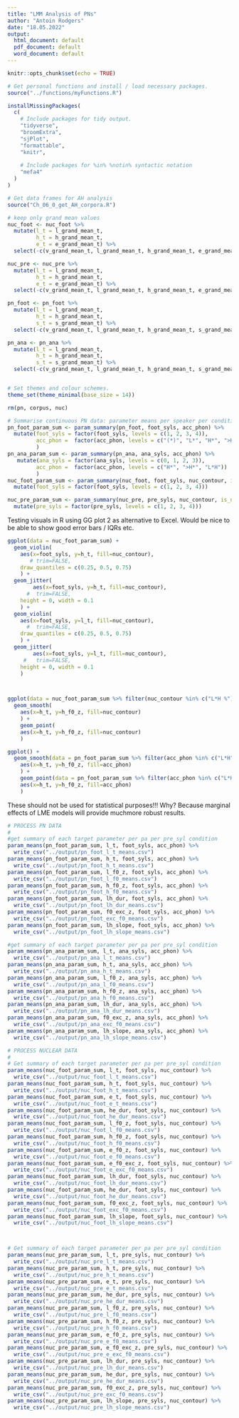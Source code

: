 ```yaml
---
title: "LMM Analysis of PNs"
author: "Antoin Rodgers"
date: "18.05.2022"
output:
  html_document: default
  pdf_document: default
  word_document: default
---
```


```r
knitr::opts_chunk$set(echo = TRUE)

```


```r
# Get personal functions and install / load necessary packages.
source("../functions/myFunctions.R")

installMissingPackages(
  c(
    # Include packages for tidy output.
    "tidyverse",
    "broomExtra",
    "sjPlot",
    "formattable",
    "knitr",
    
    # Include packages for %in% %notin% syntactic notation
    "mefa4"
  )
)

# Get data frames for AH analysis
source("Ch_06_0_get_AH_corpora.R")

# keep only grand mean values
nuc_foot <- nuc_foot %>% 
  mutate(l_t = l_grand_mean_t,
         h_t = h_grand_mean_t,
         e_t = e_grand_mean_t) %>% 
  select(-c(v_grand_mean_t, l_grand_mean_t, h_grand_mean_t, e_grand_mean_t)) 

nuc_pre <- nuc_pre %>% 
  mutate(l_t = l_grand_mean_t,
         h_t = h_grand_mean_t,
         e_t = e_grand_mean_t) %>% 
  select(-c(v_grand_mean_t, l_grand_mean_t, h_grand_mean_t, e_grand_mean_t))

pn_foot <- pn_foot %>% 
  mutate(l_t = l_grand_mean_t,
         h_t = h_grand_mean_t,
         s_t = s_grand_mean_t) %>% 
  select(-c(v_grand_mean_t, l_grand_mean_t, h_grand_mean_t, s_grand_mean_t)) 

pn_ana <- pn_ana %>% 
  mutate(l_t = l_grand_mean_t,
         h_t = h_grand_mean_t,
         s_t = s_grand_mean_t) %>% 
  select(-c(v_grand_mean_t, l_grand_mean_t, h_grand_mean_t, s_grand_mean_t)) 


# Set themes and colour schemes.
theme_set(theme_minimal(base_size = 14))

rm(pn, corpus, nuc)
```

```r
# Summarise continuous PN data: parameter means per speaker per condition.
pn_foot_param_sum <- param_summary(pn_foot, foot_syls, acc_phon) %>%
  mutate(foot_syls = factor(foot_syls, levels = c(1, 2, 3, 4)),
         acc_phon =  factor(acc_phon, levels = c("(*)", "L*", "H*", ">H*", "L*H"))
         ) 
pn_ana_param_sum <- param_summary(pn_ana, ana_syls, acc_phon) %>% 
   mutate(ana_syls = factor(ana_syls, levels = c(0, 1, 2, 3)),
         acc_phon =  factor(acc_phon, levels = c("H*", ">H*", "L*H"))
         )  
nuc_foot_param_sum <- param_summary(nuc_foot, foot_syls, nuc_contour, is_nucleus = TRUE) %>%
  mutate(foot_syls = factor(foot_syls, levels = c(1, 2, 3, 4)))

nuc_pre_param_sum <- param_summary(nuc_pre, pre_syls, nuc_contour, is_nucleus = TRUE) %>%
  mutate(pre_syls = factor(pre_syls, levels = c(1, 2, 3, 4)))
```


Testing visuals in R using GG plot 2 as alternative to Excel. Would be nice to be able to show good error bars / IQRs etc.
```r
ggplot(data = nuc_foot_param_sum) +
  geom_violin(
    aes(x=foot_syls, y=h_t, fill=nuc_contour),
       # trim=FALSE,
    draw_quantiles = c(0.25, 0.5, 0.75)
    ) +
  geom_jitter(
        aes(x=foot_syls, y=h_t, fill=nuc_contour),
      #  trim=FALSE,
    height = 0, width = 0.1
    ) +
  geom_violin(
    aes(x=foot_syls, y=l_t, fill=nuc_contour),
      #  trim=FALSE,
    draw_quantiles = c(0.25, 0.5, 0.75)
    ) +
  geom_jitter(
        aes(x=foot_syls, y=l_t, fill=nuc_contour),
     #   trim=FALSE,
    height = 0, width = 0.1
    )



ggplot(data = nuc_foot_param_sum %>% filter(nuc_contour %in% c("L*H %"))) +
  geom_smooth(
    aes(x=h_t, y=h_f0_z, fill=nuc_contour)
    ) + 
    geom_point(
    aes(x=h_t, y=h_f0_z, fill=nuc_contour)
    )

ggplot() +
  geom_smooth(data = pn_foot_param_sum %>% filter(acc_phon %in% c("L*H")),
    aes(x=h_t, y=h_f0_z, fill=acc_phon)
    ) + 
    geom_point(data = pn_foot_param_sum %>% filter(acc_phon %in% c("L*H")),
    aes(x=h_t, y=h_f0_z, fill=acc_phon)
    )
```









These should not be used for statistical purposes!!!
Why? Because marginal effects of LME models will provide muchmore robust results.
```r
# PROCESS PN DATA
# 
#get summary of each target parameter per pa per pre_syl condition
param_means(pn_foot_param_sum, l_t, foot_syls, acc_phon) %>%
  write_csv("../output/pn_foot_l_t_means.csv")
param_means(pn_foot_param_sum, h_t, foot_syls, acc_phon) %>%
  write_csv("../output/pn_foot_h_t_means.csv")
param_means(pn_foot_param_sum, l_f0_z, foot_syls, acc_phon) %>%
  write_csv("../output/pn_foot_l_f0_means.csv")
param_means(pn_foot_param_sum, h_f0_z, foot_syls, acc_phon) %>%
  write_csv("../output/pn_foot_h_f0_means.csv")
param_means(pn_foot_param_sum, lh_dur, foot_syls, acc_phon) %>%
  write_csv("../output/pn_foot_lh_dur_means.csv")
param_means(pn_foot_param_sum, f0_exc_z, foot_syls, acc_phon) %>%
  write_csv("../output/pn_foot_exc_f0_means.csv")
param_means(pn_foot_param_sum, lh_slope, foot_syls, acc_phon) %>%
  write_csv("../output/pn_foot_lh_slope_means.csv")

#get summary of each target parameter per pa per pre_syl condition
param_means(pn_ana_param_sum, l_t, ana_syls, acc_phon) %>%
  write_csv("../output/pn_ana_l_t_means.csv")
param_means(pn_ana_param_sum, h_t, ana_syls, acc_phon) %>%
  write_csv("../output/pn_ana_h_t_means.csv")
param_means(pn_ana_param_sum, l_f0_z, ana_syls, acc_phon) %>%
  write_csv("../output/pn_ana_l_f0_means.csv")
param_means(pn_ana_param_sum, h_f0_z, ana_syls, acc_phon) %>%
  write_csv("../output/pn_ana_h_f0_means.csv")
param_means(pn_ana_param_sum, lh_dur, ana_syls, acc_phon) %>%
  write_csv("../output/pn_ana_lh_dur_means.csv")
param_means(pn_ana_param_sum, f0_exc_z, ana_syls, acc_phon) %>%
  write_csv("../output/pn_ana_exc_f0_means.csv")
param_means(pn_ana_param_sum, lh_slope, ana_syls, acc_phon) %>%
  write_csv("../output/pn_ana_lh_slope_means.csv")
```


```r
# PROCESS NUCLEAR DATA
# 
# Get summary of each target parameter per pa per pre_syl condition
param_means(nuc_foot_param_sum, l_t, foot_syls, nuc_contour) %>%
  write_csv("../output/nuc_foot_l_t_means.csv")
param_means(nuc_foot_param_sum, h_t, foot_syls, nuc_contour) %>%
  write_csv("../output/nuc_foot_h_t_means.csv")
param_means(nuc_foot_param_sum, e_t, foot_syls, nuc_contour) %>%
  write_csv("../output/nuc_foot_e_t_means.csv")
param_means(nuc_foot_param_sum, he_dur, foot_syls, nuc_contour) %>%
  write_csv("../output/nuc_foot_he_dur_means.csv")
param_means(nuc_foot_param_sum, l_f0_z, foot_syls, nuc_contour) %>%
  write_csv("../output/nuc_foot_l_f0_means.csv")
param_means(nuc_foot_param_sum, h_f0_z, foot_syls, nuc_contour) %>%
  write_csv("../output/nuc_foot_h_f0_means.csv")
param_means(nuc_foot_param_sum, e_f0_z, foot_syls, nuc_contour) %>%
  write_csv("../output/nuc_foot_e_f0_means.csv")
param_means(nuc_foot_param_sum, e_f0_exc_z, foot_syls, nuc_contour) %>%
  write_csv("../output/nuc_foot_e_exc_f0_means.csv")
param_means(nuc_foot_param_sum, lh_dur, foot_syls, nuc_contour) %>%
  write_csv("../output/nuc_foot_lh_dur_means.csv")
param_means(nuc_foot_param_sum, he_dur, foot_syls, nuc_contour) %>%
  write_csv("../output/nuc_foot_he_dur_means.csv")
param_means(nuc_foot_param_sum, f0_exc_z, foot_syls, nuc_contour) %>%
  write_csv("../output/nuc_foot_exc_f0_means.csv")
param_means(nuc_foot_param_sum, lh_slope, foot_syls, nuc_contour) %>%
  write_csv("../output/nuc_foot_lh_slope_means.csv")



# Get summary of each target parameter per pa per pre_syl condition
param_means(nuc_pre_param_sum, l_t, pre_syls, nuc_contour) %>%
  write_csv("../output/nuc_pre_l_t_means.csv")
param_means(nuc_pre_param_sum, h_t, pre_syls, nuc_contour) %>%
  write_csv("../output/nuc_pre_h_t_means.csv")
param_means(nuc_pre_param_sum, e_t, pre_syls, nuc_contour) %>%
  write_csv("../output/nuc_pre_e_t_means.csv")
param_means(nuc_pre_param_sum, he_dur, pre_syls, nuc_contour) %>%
  write_csv("../output/nuc_pre_he_dur_means.csv")
param_means(nuc_pre_param_sum, l_f0_z, pre_syls, nuc_contour) %>%
  write_csv("../output/nuc_pre_l_f0_means.csv")
param_means(nuc_pre_param_sum, h_f0_z, pre_syls, nuc_contour) %>%
  write_csv("../output/nuc_pre_h_f0_means.csv")
param_means(nuc_pre_param_sum, e_f0_z, pre_syls, nuc_contour) %>%
  write_csv("../output/nuc_pre_e_f0_means.csv")
param_means(nuc_pre_param_sum, e_f0_exc_z, pre_syls, nuc_contour) %>%
  write_csv("../output/nuc_pre_e_exc_f0_means.csv")
param_means(nuc_pre_param_sum, lh_dur, pre_syls, nuc_contour) %>%
  write_csv("../output/nuc_pre_lh_dur_means.csv")
param_means(nuc_pre_param_sum, he_dur, pre_syls, nuc_contour) %>%
  write_csv("../output/nuc_pre_he_dur_means.csv")
param_means(nuc_pre_param_sum, f0_exc_z, pre_syls, nuc_contour) %>%
  write_csv("../output/nuc_pre_exc_f0_means.csv")
param_means(nuc_pre_param_sum, lh_slope, pre_syls, nuc_contour) %>%
  write_csv("../output/nuc_pre_lh_slope_means.csv")
```
